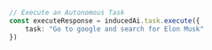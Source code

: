 ```typescript index.ts
// Execute an Autonomous Task
const executeResponse = inducedAi.task.execute({
    task: "Go to google and search for Elon Musk"
})
```